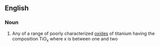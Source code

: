 ==English==

===Noun===
{{en-noun|sg=[[titanium]] [[suboxide]]}}

#{{inorganic compound}} Any of a range of poorly characterized [[oxide]]s of titanium having the composition TiO<sub>x</sub> where x is between one and two